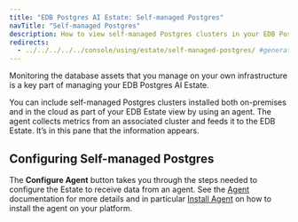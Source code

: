 ```yaml
---
title: "EDB Postgres AI Estate: Self-managed Postgres"
navTitle: "Self-managed Postgres"
description: How to view self-managed Postgres clusters in your EDB Postgres AI Estate.
redirects:
  - ../../../../../console/using/estate/self-managed-postgres/ #generated for docs/hm/release-1.2
---
```


Monitoring the database assets that you manage on your own infrastructure is a key part of managing your EDB Postgres AI Estate. 

You can include self-managed Postgres clusters installed both on-premises and in the cloud as part of your EDB Estate view by using an agent. The agent collects metrics from an associated cluster and feeds it to the EDB Estate. It’s in this pane that the information appears.

## Configuring Self-managed Postgres

The **Configure Agent** button takes you through the steps needed to configure the Estate to receive data from an agent. See the [Agent](/tools/agent/) documentation for more details and in particular [Install Agent](/tools/agent/installing/) on how to install the agent on your platform.



